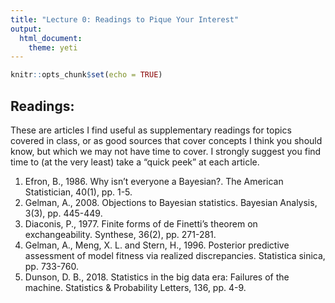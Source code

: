 ```yaml
---
title: "Lecture 0: Readings to Pique Your Interest"
output: 
  html_document:
    theme: yeti
---
```


```r
knitr::opts_chunk$set(echo = TRUE)
```


## Readings:

These are articles I find useful as supplementary readings for topics covered in class, or as good sources that cover concepts I think you should know, but which we may not have time to cover. I strongly suggest you find time to (at the very least) take a "quick peek" at each article.

1. Efron, B., 1986. Why isn't everyone a Bayesian?. The American Statistician, 40(1), pp. 1-5.
2. Gelman, A., 2008. Objections to Bayesian statistics. Bayesian Analysis, 3(3), pp. 445-449.
3. Diaconis, P., 1977. Finite forms of de Finetti's theorem on exchangeability. Synthese, 36(2), pp. 271-281.
4. Gelman, A., Meng, X. L. and Stern, H., 1996. Posterior predictive assessment of model fitness via realized discrepancies. Statistica sinica, pp. 733-760.
5. Dunson, D. B., 2018. Statistics in the big data era: Failures of the machine. Statistics & Probability Letters, 136, pp. 4-9.
